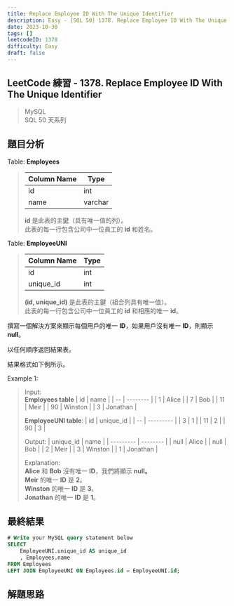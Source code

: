 ```yaml
---
title: Replace Employee ID With The Unique Identifier
description: Easy - [SQL 50] 1378. Replace Employee ID With The Unique Identifier
date: 2023-10-30
tags: []
leetcodeID: 1378
difficulty: Easy
draft: false
---
```


## LeetCode 練習 - 1378. Replace Employee ID With The Unique Identifier
> MySQL  
> SQL 50 天系列

## 題目分析

Table: **Employees**
> | Column Name | Type    |
> | ----------- | ------- |
> | id          | int     |
> | name        | varchar |
>
> **id** 是此表的主鍵（具有唯一值的列）。  
> 此表的每一行包含公司中一位員工的 **id** 和姓名。

Table: **EmployeeUNI**
> | Column Name | Type    |
> | ----------- | ------- |
> | id          | int     |
> | unique_id   | int     |
>
> **(id, unique_id)** 是此表的主鍵（組合列具有唯一值）。  
> 此表的每一行包含公司中一位員工的 **id** 和相應的唯一 **id**。

撰寫一個解決方案來顯示每個用戶的唯一 **ID**，如果用戶沒有唯一 **ID**，則顯示 **null**。

以任何順序返回結果表。

結果格式如下例所示。

Example 1:  
> Input:  
> **Employees table**
> | id | name     |
> | -- | -------- |
> | 1  | Alice    |
> | 7  | Bob      |
> | 11 | Meir     |
> | 90 | Winston  |
> | 3  | Jonathan |
>
> **EmployeeUNI table**:
> | id | unique_id |
> | -- | --------- |
> | 3  | 1         |
> | 11 | 2         |
> | 90 | 3         |
>
> Output:
> | unique_id | name     |
> | --------- | -------- |
> | null      | Alice    |
> | null      | Bob      |
> | 2         | Meir     |
> | 3         | Winston  |
> | 1         | Jonathan |
> 
> Explanation:  
> **Alice** 和 **Bob** 沒有唯一 **ID**，我們將顯示 **null。**  
> **Meir** 的唯一 **ID** 是 **2**。  
> **Winston** 的唯一 **ID** 是 **3**。  
> **Jonathan** 的唯一 **ID** 是 **1**。

## 最終結果

```js:replace-employee-id-with-the-unique-identifier.sql
# Write your MySQL query statement below
SELECT
    EmployeeUNI.unique_id AS unique_id
    , Employees.name
FROM Employees
LEFT JOIN EmployeeUNI ON Employees.id = EmployeeUNI.id;
```

## 解題思路